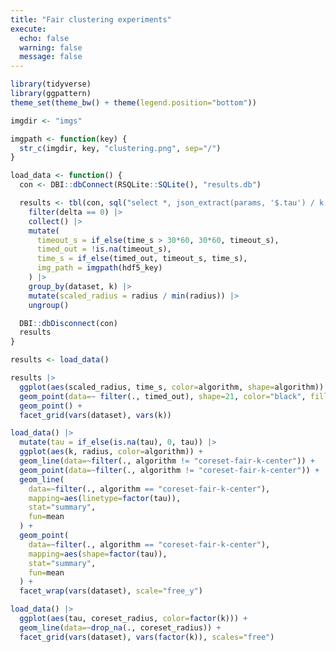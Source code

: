 ```yaml
---
title: "Fair clustering experiments"
execute:
  echo: false
  warning: false
  message: false
---
```


```r
library(tidyverse)
library(ggpattern)
theme_set(theme_bw() + theme(legend.position="bottom"))

imgdir <- "imgs"

imgpath <- function(key) {
  str_c(imgdir, key, "clustering.png", sep="/")
}

load_data <- function() {
  con <- DBI::dbConnect(RSQLite::SQLite(), "results.db")

  results <- tbl(con, sql("select *, json_extract(params, '$.tau') / k as tau, cast(additional_metrics -> '$.coreset_radius' as real) as coreset_radius from results")) |> 
    filter(delta == 0) |>
    collect() |>
    mutate(
      timeout_s = if_else(time_s > 30*60, 30*60, timeout_s),
      timed_out = !is.na(timeout_s),
      time_s = if_else(timed_out, timeout_s, time_s),
      img_path = imgpath(hdf5_key)
    ) |>
    group_by(dataset, k) |>
    mutate(scaled_radius = radius / min(radius)) |>
    ungroup()

  DBI::dbDisconnect(con)
  results
}

results <- load_data()
```

```r
results |>
  ggplot(aes(scaled_radius, time_s, color=algorithm, shape=algorithm)) +
  geom_point(data=~ filter(., timed_out), shape=21, color="black", fill="white", size=4) +
  geom_point() +
  facet_grid(vars(dataset), vars(k))
```

```r
load_data() |>
  mutate(tau = if_else(is.na(tau), 0, tau)) |>
  ggplot(aes(k, radius, color=algorithm)) +
  geom_line(data=~filter(., algorithm != "coreset-fair-k-center")) +
  geom_point(data=~filter(., algorithm != "coreset-fair-k-center")) +
  geom_line(
    data=~filter(., algorithm == "coreset-fair-k-center"),
    mapping=aes(linetype=factor(tau)),
    stat="summary",
    fun=mean
  ) +
  geom_point(
    data=~filter(., algorithm == "coreset-fair-k-center"),
    mapping=aes(shape=factor(tau)),
    stat="summary",
    fun=mean
  ) +
  facet_wrap(vars(dataset), scale="free_y")
```

```r
load_data() |>
  ggplot(aes(tau, coreset_radius, color=factor(k))) +
  geom_line(data=~drop_na(., coreset_radius)) +
  facet_grid(vars(dataset), vars(factor(k)), scales="free")
```

